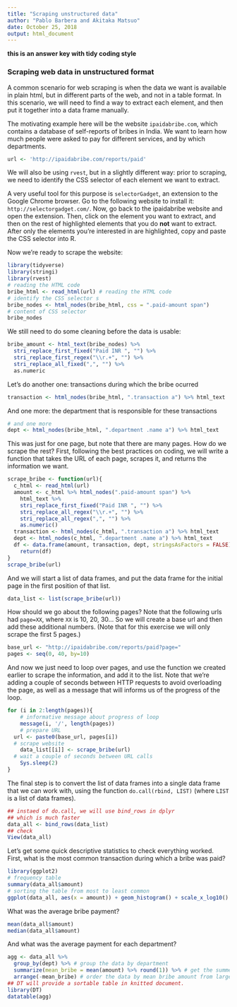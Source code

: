 ```yaml
---
title: "Scraping unstructured data"
author: "Pablo Barbera and Akitaka Matsuo"
date: October 25, 2018
output: html_document
---
```


**this is an answer key with tidy coding style**

### Scraping web data in unstructured format

A common scenario for web scraping is when the data we want is available in plain html, but in different parts of the web, and not in a table format. In this scenario, we will need to find a way to extract each element, and then put it together into a data frame manually.

The motivating example here will be the website `ipaidabribe.com`, which contains a database of self-reports of bribes in India. We want to learn how much people were asked to pay for different services, and by which departments.

```r
url <- 'http://ipaidabribe.com/reports/paid'
```

We will also be using `rvest`, but in a slightly different way: prior to scraping, we need to identify the CSS selector of each element we want to extract. 

A very useful tool for this purpose is `selectorGadget`, an extension to the Google Chrome browser. Go to the following website to install it: `http://selectorgadget.com/`. Now, go back to the ipaidabribe website and open the extension. Then, click on the element you want to extract, and then on the rest of highlighted elements that you do __not__ want to extract. After only the elements you're interested in are highlighted, copy and paste the CSS selector into R.

Now we're ready to scrape the website:

```r
library(tidyverse)
library(stringi)
library(rvest)
# reading the HTML code
bribe_html <- read_html(url) # reading the HTML code
# identify the CSS selector s 
bribe_nodes <- html_nodes(bribe_html, css = ".paid-amount span")
# content of CSS selector
bribe_nodes 
```

We still need to do some cleaning before the data is usable:

```r
bribe_amount <- html_text(bribe_nodes) %>%
  stri_replace_first_fixed("Paid INR ", "") %>%
  stri_replace_first_regex("\\r.+", "") %>%
  stri_replace_all_fixed(",", "") %>%
  as.numeric

```

Let's do another one: transactions during which the bribe ocurred
```r
transaction <- html_nodes(bribe_html, ".transaction a") %>% html_text 
```

And one more: the department that is responsible for these transactions
```r
# and one more
dept <- html_nodes(bribe_html, ".department .name a") %>% html_text 

```

This was just for one page, but note that there are many pages. How do we scrape the rest? First, following the best practices on coding, we will write a function that takes the URL of each page, scrapes it, and returns the information we want.

```r
scrape_bribe <- function(url){
  c_html <- read_html(url)
  amount <- c_html %>% html_nodes(".paid-amount span") %>%
    html_text %>% 
    stri_replace_first_fixed("Paid INR ", "") %>%
    stri_replace_all_regex("\\r.+", "") %>%
    stri_replace_all_regex(",", "") %>%
    as.numeric()
  transaction <- html_nodes(c_html, ".transaction a") %>% html_text 
  dept <- html_nodes(c_html, ".department .name a") %>% html_text 
  df <- data.frame(amount, transaction, dept, stringsAsFactors = FALSE)
	return(df)
}
scrape_bribe(url)
```

And we will start a list of data frames, and put the data frame for the initial page in the first position of that list.

```r
data_list <- list(scrape_bribe(url))
```

How should we go about the following pages? Note that the following urls had `page=XX`, where `XX` is 10, 20, 30... So we will create a base url and then add these additional numbers. (Note that for this exercise we will only scrape the first 5 pages.)

```r
base_url <- "http://ipaidabribe.com/reports/paid?page="
pages <- seq(0, 40, by=10)
```

And now we just need to loop over pages, and use the function we created earlier to scrape the information, and add it to the list. Note that we're adding a couple of seconds between HTTP requests to avoid overloading the page, as well as a message that will informs us of the progress of the loop.

```r
for (i in 2:length(pages)){
	# informative message about progress of loop
	message(i, '/', length(pages))
	# prepare URL
  url <- paste0(base_url, pages[i])
  # scrape website
	data_list[[i]] <- scrape_bribe(url)
  # wait a couple of seconds between URL calls
	Sys.sleep(2)
}
```

The final step is to convert the list of data frames into a single data frame that we can work with, using the function `do.call(rbind, LIST)` (where `LIST` is a list of data frames).

```r
## instaed of do.call, we will use bind_rows in dplyr
## which is much faster 
data_all <- bind_rows(data_list)
## check
View(data_all)
```

Let's get some quick descriptive statistics to check everything worked. First, what is the most common transaction during which a bribe was paid?

```r
library(ggplot2)
# frequency table
summary(data_all$amount)
# sorting the table from most to least common
ggplot(data_all, aes(x = amount)) + geom_histogram() + scale_x_log10()


```

What was the average bribe payment?

```r
mean(data_all$amount)
median(data_all$amount)

```

And what was the average payment for each department? 
```r
agg <- data_all %>%
  group_by(dept) %>% # group the data by department
  summarize(mean_bribe = mean(amount) %>% round(1)) %>% # get the summery statistics
  arrange(-mean_bribe) # order the data by mean bribe amount from largest to smallest
## DT will provide a sortable table in knitted document.
library(DT)
datatable(agg)
```




